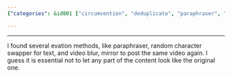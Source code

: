 ```yaml
---
{"categories": &id001 ["circumvention", "deduplicate", "paraphraser", "social media", "伪原创"], "category": "strategies for defeating deduplicate algorithms", "date": "2022-04-09 19:39:01", "description": "This article explores various tactics to bypass deduplicate algorithms, including employing paraphrasing techniques or video manipulation methods to maintain consistency and effectiveness in the content.", "tags": *id001, "title": "Minor Changes Will Defeat Deduplicate Algorithm While Maintain Overall Fluency"}

---
```


------

I found several evation methods, like paraphraser, random character swapper for text, and video blur, mirror to post the same video again. I guess it is essential not to let any part of the content look like the original one.

